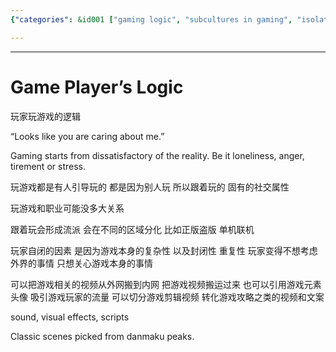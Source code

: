 ```yaml
---
{"categories": &id001 ["gaming logic", "subcultures in gaming", "isolation and gaming", "gaming audience attraction", "game elements in content", "repurposing game footage", "gamer demographic"], "category": "gaming", "date": "2022-06-09 23:35:36", "description": "This article explores the psychology behind gaming, delving into the reasons why individuals turn to games for escape from reality and how it is influenced by peers. It also examines the formation of gaming subcultures based on legitimacy and play modes. Furthermore, it highlights the isolation that gamers might experience due to game characteristics and suggests incorporating game elements in content or repurposing footage into strategies and tutorials as ways to attract this audience.", "tags": *id001, "title": "Understanding The Psychology Of Gaming And Its Impact On Community Formation"}

---
```


------

# Game Player's Logic

玩家玩游戏的逻辑

“Looks like you are caring about me.”

Gaming starts from dissatisfactory of the reality. Be it loneliness, anger, tirement or stress.

玩游戏都是有人引导玩的 都是因为别人玩 所以跟着玩的 固有的社交属性

玩游戏和职业可能没多大关系

跟着玩会形成流派 会在不同的区域分化 比如正版盗版 单机联机

玩家自闭的因素 是因为游戏本身的复杂性 以及封闭性 重复性 玩家变得不想考虑外界的事情 只想关心游戏本身的事情

可以把游戏相关的视频从外网搬到内网 把游戏视频搬运过来 也可以引用游戏元素 头像 吸引游戏玩家的流量 可以切分游戏剪辑视频 转化游戏攻略之类的视频和文案

sound, visual effects, scripts

Classic scenes picked from danmaku peaks.

